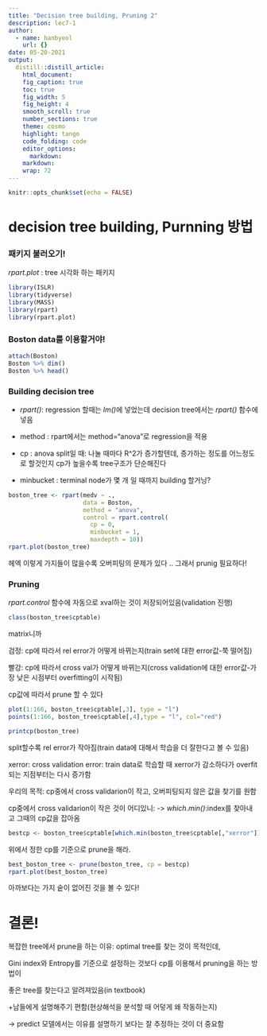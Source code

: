 ```yaml
---
title: "Decision tree building, Pruning 2"
description: lec7-1
author:
  - name: hanbyeol
    url: {}
date: 05-20-2021
output:
  distill::distill_article:
    html_document:
    fig_caption: true
    toc: true
    fig_width: 5
    fig_height: 4
    smooth_scroll: true
    number_sections: true
    theme: cosmo
    highlight: tango
    code_folding: code
    editor_options: 
      markdown: 
    markdown: 
    wrap: 72
---
```



```r
knitr::opts_chunk$set(echo = FALSE)
```

# decision tree building, Purnning 방법

### 패키지 불러오기!

*rpart.plot* : tree 시각화 하는 패키지
  
```r
library(ISLR)
library(tidyverse)
library(MASS)
library(rpart)
library(rpart.plot)
```


### Boston data를 이용할거야!

```r
attach(Boston)
Boston %>% dim()
Boston %>% head()
```


### Building decision tree

  - *rpart()*: regression 할때는 *lm()*에 넣었는데 decision tree에서는 *rpart()* 함수에 넣음

  - method : rpart에서는 method="anova"로 regression을 적용
  
  - cp : anova split일 때: 나눌 때마다 R^2가 증가할텐데, 증가하는 정도를 어느정도로 할것인지 cp가 높을수록 tree구조가 단순해진다
  
  - minbucket : terminal node가 몇 개 일 때까지 building 할거닝?

```r
boston_tree <- rpart(medv ~ .,
                     data = Boston,
                     method = "anova", 
                     control = rpart.control(
                       cp = 0, 
                       minbucket = 1, 
                       maxdepth = 10))
rpart.plot(boston_tree)
```
헤엑 이렇게 가지들이 많을수록 오버피팅의 문제가 있다 .. 그래서 prunig 필요하다!


### Pruning

*rpart.control* 함수에 자동으로 xval하는 것이 저장되어있음(validation 진행)


```r
class(boston_tree$cptable)
```
matrix니까

검정: cp에 따라서 rel error가 어떻게 바뀌는지(train set에 대한 error값-쭉 떨어짐)

빨강: cp에 따라서 cross val가 어떻게 바뀌는지(cross validation에 대한 error값-가장 낮은 시점부터 overfitting이 시작됨)

cp값에 따라서 prune 할 수 있다 

```r
plot(1:166, boston_tree$cptable[,3], type = "l")
points(1:166, boston_tree$cptable[,4],type = "l", col="red")

printcp(boston_tree)
```



split할수록 rel error가 작아짐(train data에 대해서 학습을 더 잘한다고 볼 수 있음)


xerror: cross validation error: train data로 학습할 때 xerror가 감소하다가 overfit되는 지점부터는 다시 증가함


우리의 목적: cp중에서 cross validarion이 작고, 오버피팅되지 않은 값을 찾기를 원함


cp중에서 cross validarion이 작은 것이 어디있니: 
-> *which.min()*:index를 찾아내고 그때의 cp값을 잡아옴

```r
bestcp <- boston_tree$cptable[which.min(boston_tree$cptable[,"xerror"]),"CP"]
```

위에서 정한 cp를 기준으로 prune을 해라.

```r
best_boston_tree <- prune(boston_tree, cp = bestcp)
rpart.plot(best_boston_tree)
```
아까보다는 가지 숱이 없어진 것을 볼 수 있다!


# 결론! 

복잡한 tree에서 prune을 하는 이유: optimal tree를 찾는 것이 목적인데, 

Gini index와 Entropy를 기준으로 설정하는 것보다 cp를 이용해서 pruning을 하는 방법이 

좋은 tree를 찾는다고 알려져있음(in textbook)

+남들에게 설명해주기 편함(현상해석을 분석할 때 어덯게 왜 작동하는지)

-> predict 모델에서는 이유를 설명하기 보다는 잘 추정하는 것이 더 중요함














